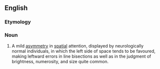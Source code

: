 ==English==

===Etymology===
{{prefix|en|pseudo|neglect}}

===Noun===
{{en-noun|-}}

# A mild [[asymmetry]] in [[spatial]] attention, displayed by neurologically normal individuals, in which the left side of space tends to be favoured, making leftward errors in line bisections as well as in the judgment of brightness, numerosity, and size quite common.